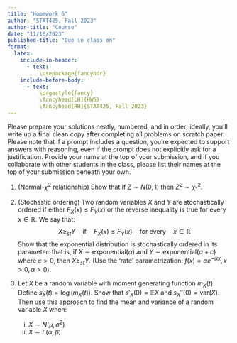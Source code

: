 ```yaml
---
title: "Homework 6"
author: "STAT425, Fall 2023"
author-title: "Course"
date: "11/16/2023"
published-title: "Due in class on"
format:
  latex:
    include-in-header:
      - text:
          \usepackage{fancyhdr}
    include-before-body:
      - text:
          \pagestyle{fancy}
          \fancyhead[LH]{HW6}
          \fancyhead[RH]{STAT425, Fall 2023}
---
```


Please prepare your solutions neatly, numbered, and in order; ideally, you'll write up a final clean copy after completing all problems on scratch paper. Please note that if a prompt includes a question, you're expected to support answers with reasoning, even if the prompt does not explicitly ask for a justification. Provide your name at the top of your submission, and if you collaborate with other students in the class, please list their names at the top of your submission beneath your own.

1.  (Normal-$\chi^2$ relationship) Show that if $Z\sim N(0, 1)$ then $Z^2 \sim \chi^2_1$.

2.  (Stochastic ordering) Two random variables $X$ and $Y$ are stochastically ordered if either $F_X(x) \leq F_Y(x)$ or the reverse inequality is true for every $x \in \mathbb{R}$. We say that:
$$X \geq_{st} Y \quad\text{if}\quad F_X(x) \leq F_Y(x) \quad\text{for every}\quad x\in\mathbb{R}$$
Show that the exponential distribution is stochastically ordered in its parameter: that is, if $X \sim \text{exponential}(\alpha)$ and $Y \sim \text{exponential}(\alpha + c)$ where $c > 0$, then $X \geq_{st} Y$. (Use the 'rate' parametrization: $f(x) = \alpha e^{-\alpha x}, x > 0, \alpha > 0$).

<!-- (Lognormal density) Let $\log X \sim N(\mu, \sigma^2)$. Find the PDF of $X$ and show that $e^\mu$ is a median of $X$, *i.e.*, $P(X \leq e^\mu) \geq \frac{1}{2}$ and $P(X > e^\mu) \leq \frac{1}{2}$. -->

<!-- 3.  Let $X$ be a discrete random variable. Show that if the $k$th moment exists, then so does the $j$th moment for every integer $j \leq k$. -->

3.  Let $X$ be a random variable with moment generating function $m_X (t)$. Define $s_X (t) = \log\left(m_X(t)\right)$. Show that $s'_X(0) = \mathbb{E}X$ and $s_X''(0) = \text{var}(X)$. Then use this approach to find the mean and variance of a random variable $X$ when:

    i.  $X\sim N(\mu, \sigma^2)$
    ii. $X \sim \Gamma(\alpha, \beta)$
